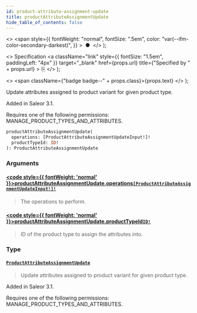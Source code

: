 ```yaml
---
id: product-attribute-assignment-update
title: productAttributeAssignmentUpdate
hide_table_of_contents: false
---
```


  <>
    <span
      style={{
        fontWeight: "normal",
        fontSize: ".5em",
        color: "var(--ifm-color-secondary-darkest)",
      }}
    >
      &nbsp;●&nbsp;
    </span>
  </>
);

  <>
    Specification
    <a
      className="link"
      style={{ fontSize: "1.5em", paddingLeft: "4px" }}
      target="\_blank"
      href={props.url}
      title={"Specified by " + props.url}
    >
      ⎘
    </a>
  </>
);

  <>
    <span className={"badge badge--" + props.class}>{props.text}</span>
  </>
);

Update attributes assigned to product variant for given product type.

Added in Saleor 3.1.

Requires one of the following permissions: MANAGE_PRODUCT_TYPES_AND_ATTRIBUTES.

```graphql
productAttributeAssignmentUpdate(
  operations: [ProductAttributeAssignmentUpdateInput!]!
  productTypeId: ID!
): ProductAttributeAssignmentUpdate
```

### Arguments

#### [<code style={{ fontWeight: 'normal' }}>productAttributeAssignmentUpdate.<b>operations</b></code>](#)<Bullet />[`[ProductAttributeAssignmentUpdateInput!]!`](../../../storefront/products/inputs/product-attribute-assignment-update-input) <Badge class="secondary" text="non-null"/> <Badge class="secondary" text="input"/>

> The operations to perform.

#### [<code style={{ fontWeight: 'normal' }}>productAttributeAssignmentUpdate.<b>productTypeId</b></code>](#)<Bullet />[`ID!`](../../../storefront/miscellaneous/scalars/id) <Badge class="secondary" text="non-null"/> <Badge class="secondary" text="scalar"/>

> ID of the product type to assign the attributes into.

### Type

#### [`ProductAttributeAssignmentUpdate`](../../../storefront/products/objects/product-attribute-assignment-update) <Badge class="secondary" text="object"/>

> Update attributes assigned to product variant for given product type.

Added in Saleor 3.1.

Requires one of the following permissions: MANAGE_PRODUCT_TYPES_AND_ATTRIBUTES.

>
